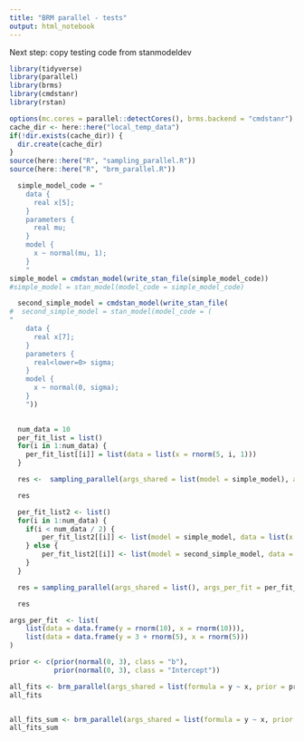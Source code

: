 ```yaml
---
title: "BRM parallel - tests"
output: html_notebook
---
```


Next step: copy testing code from stanmodeldev

```r
library(tidyverse)
library(parallel)
library(brms)
library(cmdstanr)
library(rstan)

options(mc.cores = parallel::detectCores(), brms.backend = "cmdstanr")
cache_dir <- here::here("local_temp_data")
if(!dir.exists(cache_dir)) {
  dir.create(cache_dir)
}
source(here::here("R", "sampling_parallel.R"))
source(here::here("R", "brm_parallel.R"))


```



```r
  simple_model_code = "
    data {
      real x[5];
    }
    parameters {
      real mu;
    }
    model {
      x ~ normal(mu, 1);
    }
    "
simple_model = cmdstan_model(write_stan_file(simple_model_code))
#simple_model = stan_model(model_code = simple_model_code)

  second_simple_model = cmdstan_model(write_stan_file(
#  second_simple_model = stan_model(model_code = (
"
    data {
      real x[7];
    }
    parameters {
      real<lower=0> sigma;
    }
    model {
      x ~ normal(0, sigma);
    }
    "))

  
  num_data = 10
  per_fit_list = list()
  for(i in 1:num_data) {
    per_fit_list[[i]] = list(data = list(x = rnorm(5, i, 1)))
  }

  res <-  sampling_parallel(args_shared = list(model = simple_model), args_per_fit = per_fit_list, cache_dir = cache_dir, cache_fits = TRUE)

  res
```

```r
  per_fit_list2 <- list()
  for(i in 1:num_data) {
    if(i < num_data / 2) {
        per_fit_list2[[i]] <- list(model = simple_model, data = list(x = rnorm(5, i, 1)))
    } else {
        per_fit_list2[[i]] <- list(model = second_simple_model, data = list(x = rnorm(7, i, 1)))
    }
  }

  res = sampling_parallel(args_shared = list(), args_per_fit = per_fit_list2)

  res

```



```r
args_per_fit  <- list(
    list(data = data.frame(y = rnorm(10), x = rnorm(10))),
    list(data = data.frame(y = 3 + rnorm(5), x = rnorm(5)))
)

prior <- c(prior(normal(0, 3), class = "b"),
           prior(normal(0, 3), class = "Intercept"))

all_fits <- brm_parallel(args_shared = list(formula = y ~ x, prior = prior), args_per_fit = args_per_fit)
all_fits



```

```r
all_fits_sum <- brm_parallel(args_shared = list(formula = y ~ x, prior = prior, summarise_fun_args = list(prob = 0.68)), args_per_fit = args_per_fit, summarise_fun = summary)
all_fits_sum
```

